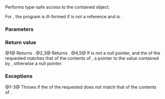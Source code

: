 {{cpp/title|n=experimental::|any_cast}}
{{cpp/experimental/any/navbar}}
{{dcl begin}}
{{dcl|since=libfund_ts|num=1|
template&lt;class ValueType&gt;
    ValueType any_cast(const any&amp; operand);
}}
{{dcl|since=libfund_ts|num=2|
template&lt;class ValueType&gt;
    ValueType any_cast(any&amp; operand);
}}
{{dcl|since=libfund_ts|num=3|
template&lt;class ValueType&gt;
    ValueType any_cast(any&amp;&amp; operand);
}}
{{dcl|since=libfund_ts|num=4|
template&lt;class ValueType&gt;
    const ValueType* any_cast(const any* operand) noexcept;
}}
{{dcl|since=libfund_ts|num=5|
template&lt;class ValueType&gt;
    ValueType* any_cast(any* operand) noexcept;
}}
{{dcl end}}

Performs type-safe access to the contained object.

For {{v|1-3}}, the program is ill-formed if {{tt|ValueType}} is not a reference and {{c|std::is_copy_constructible&lt;ValueType&gt;::value}} is {{c|false}}.

===Parameters===
{{par begin}}
{{par|operand|target {{tt|any}} object}}
{{par end}} 

===Return value===
@1@ Returns {{c|*any_cast&lt;std::add_const_t&lt;std::remove_reference_t&lt;ValueType&gt;&gt;&gt;(&amp;operand)}}.
@2,3@ Returns {{c|*any_cast&lt;std::remove_reference_t&lt;ValueType&gt;&gt;(&amp;operand)}}.
@4,5@ If {{c|operand}} is not a null pointer, and the {{tt|typeid}} of the requested {{tt|ValueType}} matches that of the contents of {{c|operand}}, a pointer to the value contained by {{c|operand}}, otherwise a null pointer.

===Exceptions===
@1-3@ Throws {{tt|bad_any_cast}} if the {{tt|typeid}} of the requested {{tt|ValueType}} does not match that of the contents of {{c|operand}}.